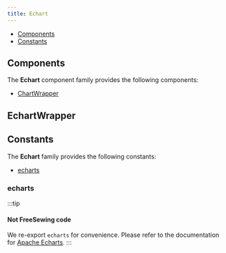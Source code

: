 ```yaml
---
title: Echart
---
```



<DocusaurusDoc>

- [Components](#components)
- [Constants](#constants)

## Components

The **Echart** component family provides the following components:

- [ChartWrapper](#chartwrapper)

## EchartWrapper

<ComponentDocs docs={jsdocChartWrapper} example={ChartWrapperExample} />

## Constants

The **Echart** family provides the following constants:

- [echarts](#echarts)

### echarts

:::tip

#### Not FreeSewing code

We re-export <code>echarts</code> for convenience.
Please refer to the documentation for [Apache Echarts](https://echarts.apache.org/).
:::

<ConstantDocs docs={cdoc.jsdocecharts} />

</DocusaurusDoc>
